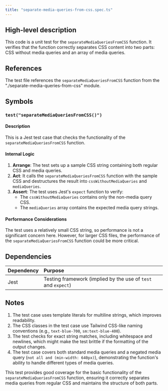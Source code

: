 ```yaml
---
title: "separate-media-queries-from-css.spec.ts"
---
```


## High-level description
This code is a unit test for the `separateMediaQueriesFromCSS` function. It verifies that the function correctly separates CSS content into two parts: CSS without media queries and an array of media queries.

## References
The test file references the `separateMediaQueriesFromCSS` function from the "./separate-media-queries-from-css" module.

## Symbols

### `test("separateMediaQueriesFromCSS()")`
#### Description
This is a Jest test case that checks the functionality of the `separateMediaQueriesFromCSS` function.

#### Internal Logic
1. **Arrange**: The test sets up a sample CSS string containing both regular CSS and media queries.
2. **Act**: It calls the `separateMediaQueriesFromCSS` function with the sample CSS and destructures the result into `cssWithoutMediaQueries` and `mediaQueries`.
3. **Assert**: The test uses Jest's `expect` function to verify:
   - The `cssWithoutMediaQueries` contains only the non-media query CSS.
   - The `mediaQueries` array contains the expected media query strings.

#### Performance Considerations
The test uses a relatively small CSS string, so performance is not a significant concern here. However, for larger CSS files, the performance of the `separateMediaQueriesFromCSS` function could be more critical.

## Dependencies
| Dependency | Purpose |
|:-----------|:--------|
| Jest | Testing framework (implied by the use of `test` and `expect`) |

## Notes
1. The test case uses template literals for multiline strings, which improves readability.
2. The CSS classes in the test case use Tailwind CSS-like naming conventions (e.g., `text-blue-700`, `sm:text-blue-400`).
3. The test checks for exact string matches, including whitespace and newlines, which might make the test brittle if the formatting of the output changes.
4. The test case covers both standard media queries and a negated media query (`not all and (min-width: 640px)`), demonstrating the function's ability to handle different types of media queries.

This test provides good coverage for the basic functionality of the `separateMediaQueriesFromCSS` function, ensuring it correctly separates media queries from regular CSS and maintains the structure of both parts.